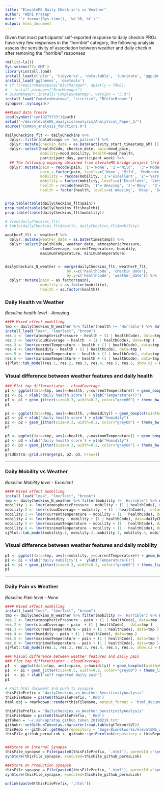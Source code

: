 ```yaml
---
title: "ElevateMS Daily Check-in's vs Weather"
author: "Abhi Pratap"
date: "`r format(Sys.time(), '%d %B, %Y')`"
output: html_document
---
```

Given that most participants' self-reported response to daily checkin PROs have very few responses in the "horrible" category, the following analysis assess the sensitivity of association between weather and daily checkin after removing the "horrible" responses 


```r
rm(list=ls())
Sys.setenv(TZ='GMT')
library(install.load)
install_load(c('plyr', 'tidyverse', 'data.table', 'lubridate', 'ggpubr', 'synapser'))
install_load('ggthemes', 'devtools')
# if (!requireNamespace("BiocManager", quietly = TRUE))
#   install.packages("BiocManager")
# BiocManager::install("ComplexHeatmap", version = "3.8")
install_load("ComplexHeatmap", "circlize", "RColorBrewer")
synapser::synLogin()

###Load data freeze
load(synGet("syn19273733")$path)
setwd("~/dev/elevateMS_analysis/analysis/Analytical_Paper_2/")
source("common_analysis_functions.R")
```



```r
dailyCheckins_flt <- dailyCheckins %>% 
  dplyr::filter(dataGroups == 'ms_patient') %>%
  dplyr::mutate(checkin_date = as.Date(activity_start_timestamp_GMT )) %>%
  dplyr::select(healthCode, checkin_date, pain=mood_pain, 
                mobility=mood_mobility, health=mood_health,
                participant_day, participant_week) %>%
  ## The following mapping obtained from elevateMS bridge project thru Larsson
  dplyr::mutate(pain = recode(pain, '1'='None', '2'='Mild',  '3'='Moderate', '4'='Severe' , '5'='Horrible'),
                pain = factor(pain, levels=c('None', 'Mild', 'Moderate', 'Severe' ,'Horrible')),
                mobility = recode(mobility, '1'='Excellent', '2'='Very Good', '3'='Good', '4'='Not Great', '5'='Horrible'),
                mobility = factor(mobility, levels=c('Excellent', 'Very Good', 'Good', 'Not Great', 'Horrible')),
                health = recode(health, '1'='Amazing', '2'='Okay', '3'='So-So', '4'='Not Great', '5'='Horrible'),
                health = factor(health, levels=c('Amazing', 'Okay', 'So-So', 'Not Great', 'Horrible')))


prop.table(table(dailyCheckins_flt$pain))
prop.table(table(dailyCheckins_flt$health))
prop.table(table(dailyCheckins_flt$mobility))

# View(dailyCheckins_flt)
# table(dailyCheckins_flt$health, dailyCheckins_flt$mobility)

weatherF_flt <- weatherF %>%
  dplyr::mutate(weather_date = as.Date(timestamp)) %>%
  dplyr::select(healthCode, weather_date, atmosphericPressure, 
                cloudCoverage, currentTemperature, humidity, 
                maximumTemperature, minimumTemperature)


dailyCheckins_N_weather <- merge(dailyCheckins_flt, weatherF_flt, 
                            by.x=c('healthCode', 'checkin_date'), 
                            by.y=c('healthCode', 'weather_date')) %>%
  dplyr::mutate(pain = as.factor(pain),
                mobility = as.factor(mobility),
                health = as.factor(health))
```


### Daily Health vs Weather
_Baseline health level - Amazing_
```r
#### Mixed effect modelling
tmp <- dailyCheckins_N_weather %>% filter(health != 'Horrible') %>% mutate(health = as.character(health))
install_load("lme4", "lmerTest", "broom")
res.1 <- lmer(atmosphericPressure ~ health + (1 | healthCode), data=tmp )
res.2 <- lmer(cloudCoverage ~ health  + (1 | healthCode), data=tmp )
res.3 <- lmer(currentTemperature ~ health + (1 | healthCode), data=tmp )
res.4 <- lmer(humidity ~ health + (1 | healthCode), data=tmp )
res.5 <- lmer(maximumTemperature ~ health + (1 | healthCode), data=tmp )
res.6 <- lmer(minimumTemperature ~ health + (1 | healthCode), data=tmp )
sjPlot::tab_model(res.1, res.2, res.3, res.4, res.5, res.6, show.ci = F)
```


### Visual difference between weather features and daily health
```r
### Plot top differentiator - cloudCoverage
p1 <- ggplot(data=tmp, aes(x=health, y=currentTemperature)) + geom_boxplot(width=0.6)
p1 <- p1 + xlab('daily health score') + ylab("Temperature(F)")
p1 <- p1 + geom_jitter(size=0.3, width=0.2, color="grey60") + theme_bw(base_size = 15)
p1

p2 <- ggplot(data=tmp, aes(x=health, y=humidity)) + geom_boxplot(width=0.6)
p2 <- p2 + xlab('daily health score') + ylab("Humidity")
p2 <- p2 + geom_jitter(size=0.3, width=0.2, color="grey60") + theme_bw(base_size = 15)
p2

p3 <- ggplot(data=tmp, aes(x=health, y=maximumTemperature)) + geom_boxplot(width=0.6)
p3 <- p3 + xlab('daily health score') + ylab("Humidity")
p3 <- p3 + geom_jitter(size=0.3, width=0.2, color="grey60") + theme_bw(base_size = 15)
p3
gridExtra::grid.arrange(p1, p2, p3, nrow=1)
```




-------


### Daily Mobility vs Weather
_Baseline Mobility level - Excellent_

```r
#### Mixed effect modelling
install_load("lme4", "lmerTest", "broom")
tmp <- dailyCheckins_N_weather %>% filter(mobility != 'Horrible') %>% mutate(mobility = as.character(mobility))
mobility.1 <- lmer(atmosphericPressure ~ mobility + (1 | healthCode), data=dailyCheckins_N_weather )
mobility.2 <- lmer(cloudCoverage ~ mobility  + (1 | healthCode),  data=dailyCheckins_N_weather )
mobility.3 <- lmer(currentTemperature ~ mobility + (1 | healthCode), data=dailyCheckins_N_weather )
mobility.4 <- lmer(humidity ~ mobility + (1 | healthCode), data=dailyCheckins_N_weather )
mobility.5 <- lmer(maximumTemperature ~ mobility + (1 | healthCode), data=dailyCheckins_N_weather )
mobility.6 <- lmer(minimumTemperature ~ mobility + (1 | healthCode), data=dailyCheckins_N_weather )
sjPlot::tab_model(mobility.1, mobility.2, mobility.3, mobility.4, mobility.5, mobility.6, show.ci = F)
```


### Visual difference between weather features and daily mobility
```r
p1 <- ggplot(data=tmp, aes(x=mobility, y=currentTemperature)) + geom_boxplot(width=0.6)
p1 <- p1 + xlab('daily mobility') +  ylab("Temperature(F)")
p1 <- p1 + geom_jitter(size=0.3, width=0.2, color="grey60") + theme_light(base_size = 15)
p1
```


-------

### Daily Pain vs Weather
_Baseline Pain level - None_


```r
#### Mixed effect modelling
install_load("lme4", "lmerTest", "broom")
tmp <- dailyCheckins_N_weather %>% filter(mobility != 'Horrible') %>% mutate(pain = as.character(pain))
res.1 <- lmer(atmosphericPressure ~ pain + (1 | healthCode), data=tmp )
res.2 <- lmer(cloudCoverage ~ pain  + (1 | healthCode),  data=tmp )
res.3 <- lmer(currentTemperature ~ pain + (1 | healthCode), data=tmp )
res.4 <- lmer(humidity ~ pain + (1 | healthCode), data=tmp )
res.5 <- lmer(maximumTemperature ~ pain + (1 | healthCode), data=tmp )
res.6 <- lmer(minimumTemperature ~ pain + (1 | healthCode), data=tmp )
sjPlot::tab_model(res.1, res.2, res.3, res.4, res.5, res.6, show.ci = F)
```


```r
### Visual difference between weather features and daily pain
### Plot top differentiator - cloudCoverage
p1  <- ggplot(data=tmp, aes(x=pain, y=humidity)) + geom_boxplot(width=0.6)
p1  <- p1 + geom_jitter(size=0.3, width=0.2, color="grey60") + theme_light(base_size = 15)
p1  <- p1 + xlab('self reported daily pain')
p1
```



```r

# Knit html document and push to synapse
thisFilePrefix = "dailyCheckins_vs_Weather_SensitivityAnalysis"
thisFileName = paste0(thisFilePrefix, '.Rmd')
html.obj = rmarkdown::render(thisFileName, output_format = 'html_document')

thisFilePrefix = "dailyCheckins_vs_Weather_SensitivityAnalysis"
thisFileName = paste0(thisFilePrefix, '.Rmd')
gtToken = '~/.ssh/apratap_github_token_20190219.txt'
githubr::setGithubToken(as.character(read.table(gtToken)$V1))
thisRepo <- githubr::getRepo(repository = "Sage-Bionetworks/elevateMS_analysis", ref="branch", refName='master')
thisFile_github_permaLink <- githubr::getPermlink(repository = thisRepo, repositoryPath=paste0('analysis/Analytical_Paper_2/',thisFileName))


###Store on Internal Synapse
thisFile_synapse = File(paste0(thisFilePrefix, '.html'), parentId ='syn11315047')
synStore(thisFile_synapse, executed=thisFile_github_permaLink)

###Store on Production Synapse
thisFile_synapse = File(paste0(thisFilePrefix, '.html'), parentId ='syn22005477')
synStore(thisFile_synapse, executed=thisFile_github_permaLink)

unlink(paste0(thisFilePrefix, '.html'))
```
